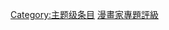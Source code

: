 {{catmore1|[[WikiProject:漫画家|WikiProject:漫画家]]}}
{{Articles by Quality|topic=漫画家|project=漫画家|format=TOC}}
{{empty category}}

[[Category:主题级条目|Category:主题级条目]]
[[Category:漫畫家專題評級|]]